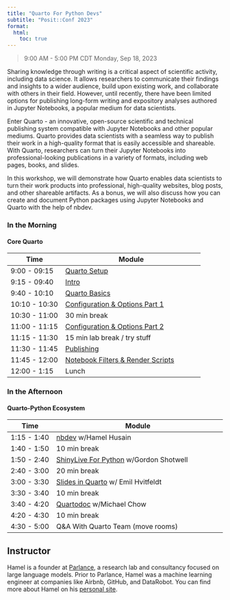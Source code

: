 ```yaml
---
title: "Quarto For Python Devs"
subtitle: "Posit::Conf 2023"
format:
  html:
    toc: true
---
```



> 9:00 AM - 5:00 PM CDT
> Monday, Sep 18, 2023

Sharing knowledge through writing is a critical aspect of scientific activity, including data science. It allows researchers to communicate their findings and insights to a wider audience, build upon existing work, and collaborate with others in their field. However, until recently, there have been limited options for publishing long-form writing and expository analyses authored in Jupyter Notebooks, a popular medium for data scientists.

Enter Quarto - an innovative, open-source scientific and technical publishing system compatible with Jupyter Notebooks and other popular mediums. Quarto provides data scientists with a seamless way to publish their work in a high-quality format that is easily accessible and shareable. With Quarto, researchers can turn their Jupyter Notebooks into professional-looking publications in a variety of formats, including web pages, books, and slides.

In this workshop, we will demonstrate how Quarto enables data scientists to turn their work products into professional, high-quality websites, blog posts, and other shareable artifacts. As a bonus, we will also discuss how you can create and document Python packages using Jupyter Notebooks and Quarto with the help of nbdev.

### In the Morning

#### Core Quarto

| Time          | Module                              |
|---------------|-------------------------------------|
| 9:00 - 09:15   | [Quarto Setup](1_setup/)   |
| 9:15 - 09:40   | [Intro](2_intro)   |
| 9:40 - 10:10   | [Quarto Basics](3_basics/)   |
| 10:10 - 10:30  | [Configuration & Options Part 1](4_config/)         |
| 10:30 - 11:00   | 30 min break                               |
| 11:00 - 11:15  | [Configuration & Options Part 2](4_config/)         |
| 11:15 - 11:30  |  15 min lab break / try stuff                    |
| 11:30 - 11:45  | [Publishing](5_publishing/)         |
| 11:45 - 12:00  |  [Notebook Filters & Render Scripts](6_filter/)      |
| 12:00 - 1:15  |  Lunch                        |

### In the Afternoon

#### Quarto-Python Ecosystem

| Time        | Module                                        |
|-------------|-----------------------------------------------|
| 1:15 - 1:40 | [nbdev](7_nbdev/) w/Hamel Husain | 
| 1:40 - 1:50 | 10 min break                                  |
| 1:50 - 2:40 | [ShinyLive For Python](https://shiny.posit.co/py/docs/shinylive.html) w/Gordon Shotwell |
| 2:40 - 3:00 | 20 min break                                   |
| 3:00 - 3:30 | [Slides in Quarto](8_slides/) w/ Emil Hvitfeldt   |
| 3:30 - 3:40 | 10 min break                           |
| 3:40 - 4:20 | [Quartodoc](https://github.com/machow/quartodoc) w/Michael Chow              |
| 4:20 - 4:30 | 10 min break                           |
| 4:30 - 5:00 | Q&A With Quarto Team (move rooms)      |


## Instructor

Hamel is a founder at [Parlance](https://parlance-labs.com), a research lab and consultancy focused on large language models. Prior to Parlance, Hamel was a machine learning engineer at companies like Airbnb, GitHub, and DataRobot. You can find more about Hamel on his [personal site](https://hamel.dev/).